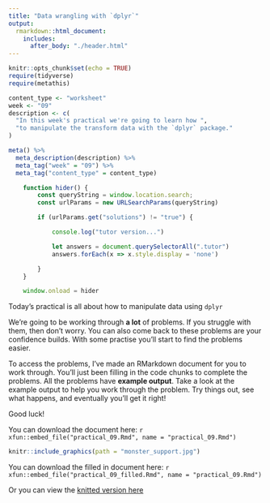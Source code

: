 ```yaml
---
title: "Data wrangling with `dplyr`"
output:
  rmarkdown::html_document:
    includes:
      after_body: "./header.html"
---
```


```r
knitr::opts_chunk$set(echo = TRUE)
require(tidyverse)
require(metathis)
```  



```r
content_type <- "worksheet"
week <- "09"
description <- c(
  "In this week's practical we're going to learn how ",
  "to manipulate the transform data with the `dplyr` package."
)

meta() %>%
  meta_description(description) %>%
  meta_tag("week" = "09") %>%
  meta_tag("content_type" = content_type)
```


```js
    function hider() {
        const queryString = window.location.search;
        const urlParams = new URLSearchParams(queryString)

        if (urlParams.get("solutions") != "true") {

            console.log("tutor version...")

            let answers = document.querySelectorAll(".tutor")
            answers.forEach(x => x.style.display = 'none')

        }
    }

    window.onload = hider

```


Today's practical is all about how to manipulate data using `dplyr`

We're going to be working through **a lot** of problems. If you struggle with
them, then don't worry. You can also come back to these problems are your
confidence builds. With some practise you'll start to find the problems easier. 

To access the problems, I've made an RMarkdown document for you to work
through. You'll just been filling in the code chunks to complete the problems.
All the problems have **example output**. Take a look at the example output to
help you work through the problem. Try things out, see what happens, and
eventually you'll get it right!

Good luck!

You can download the document here: `r xfun::embed_file("practical_09.Rmd",
name = "practical_09.Rmd")`


```r
knitr::include_graphics(path = "monster_support.jpg")
```

:::{.tutor}

You can download the filled in document here: 
`r xfun::embed_file("practical_09_filled.Rmd", name = "practical_09.Rmd")`

Or you can view the [knitted version here](practical_09_filled.html)

:::

